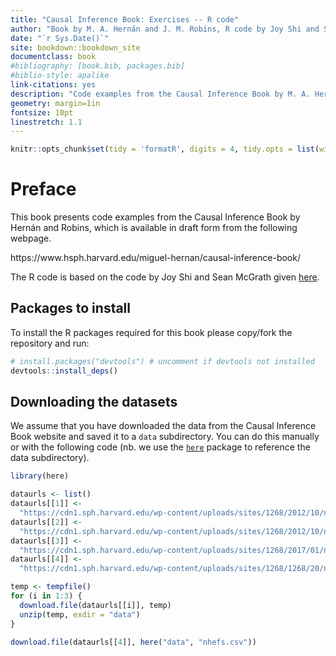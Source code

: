 ```yaml
--- 
title: "Causal Inference Book: Exercises -- R code"
author: "Book by M. A. Hernán and J. M. Robins, R code by Joy Shi and Sean McGrath, R Markdown code by Tom Palmer"
date: "`r Sys.Date()`"
site: bookdown::bookdown_site
documentclass: book
#bibliography: [book.bib, packages.bib]
#biblio-style: apalike
link-citations: yes
description: "Code examples from the Causal Inference Book by M. A. Hernán and J. M. Robins https://www.hsph.harvard.edu/miguel-hernan/causal-inference-book/"
geometry: margin=1in
fontsize: 10pt
linestretch: 1.1
---
```


```r
knitr::opts_chunk$set(tidy = 'formatR', digits = 4, tidy.opts = list(width.cutoff = 60)) 
```

# Preface{-}

This book presents code examples from the Causal Inference Book by Hernán and Robins, which is available in draft form from the following webpage.

https://www.hsph.harvard.edu/miguel-hernan/causal-inference-book/

The R code is based on the code by Joy Shi and Sean McGrath given [here](https://cdn1.sph.harvard.edu/wp-content/uploads/sites/1268/1268/20/Rcode_CIpart2.zip).

## Packages to install
To install the R packages required for this book please copy/fork the repository and run:
```r
# install.packages("devtools") # uncomment if devtools not installed
devtools::install_deps()
```

## Downloading the datasets
We assume that you have downloaded the data from the Causal Inference Book website and saved it to a `data` subdirectory. You can do this manually or with the following code (nb. we use the [`here`](https://here.r-lib.org/) package to reference the data subdirectory).

```r
library(here)
```

```r
dataurls <- list()
dataurls[[1]] <- 
  "https://cdn1.sph.harvard.edu/wp-content/uploads/sites/1268/2012/10/nhefs_sas.zip"
dataurls[[2]] <- 
  "https://cdn1.sph.harvard.edu/wp-content/uploads/sites/1268/2012/10/nhefs_stata.zip"
dataurls[[3]] <- 
  "https://cdn1.sph.harvard.edu/wp-content/uploads/sites/1268/2017/01/nhefs_excel.zip"
dataurls[[4]] <- 
  "https://cdn1.sph.harvard.edu/wp-content/uploads/sites/1268/1268/20/nhefs.csv"

temp <- tempfile()
for (i in 1:3) {
  download.file(dataurls[[i]], temp)
  unzip(temp, exdir = "data")
}

download.file(dataurls[[4]], here("data", "nhefs.csv"))
```

\mainmatter

